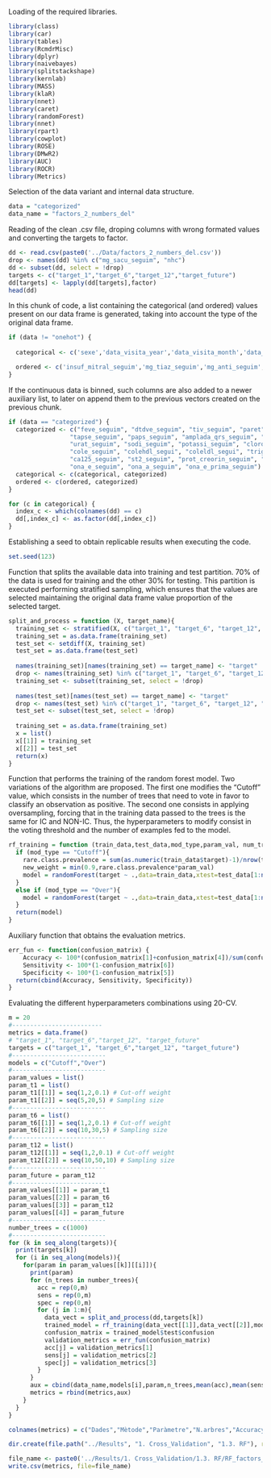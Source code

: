 
Loading of the required libraries.

```r
library(class)
library(car)
library(tables)
library(RcmdrMisc)
library(dplyr)
library(naivebayes)
library(splitstackshape)
library(kernlab)
library(MASS)
library(klaR)
library(nnet)
library(caret)
library(randomForest)
library(nnet)
library(rpart)
library(cowplot)
library(ROSE)
library(DMwR2)
library(AUC)
library(ROCR)
library(Metrics)
```

Selection of the data variant and internal data structure.

```r
data = "categorized"
data_name = "factors_2_numbers_del"
```

Reading of the clean .csv file, droping columns with wrong formated values and converting the targets to factor.

```r
dd <- read.csv(paste0('../Data/factors_2_numbers_del.csv'))
drop <- names(dd) %in% c("mg_sacu_seguim", "nhc")
dd <- subset(dd, select = !drop)
targets <- c("target_1","target_6","target_12","target_future")
dd[targets] <- lapply(dd[targets],factor)
head(dd)
```

In this chunk of code, a list containing the categorical (and ordered) values present on our data frame is generated, taking into account the type of the original data frame.

```r
if (data != "onehot") { 
  
  categorical <- c('sexe','data_visita_year','data_visita_month','data_visita_week','data_visita_day','procedencia','motiu_derivacio___1','motiu_derivacio___2','motiu_derivacio___3','motiu_derivacio___4','motiu_derivacio___5','motiu_derivacio___6','motiu_derivacio___7','motiu_derivacio___8','etiologia___1','etiologia___2','etiologia___3','etiologia___4','etiologia___5','etiologia___6','etiologia___7','etiologia___8','etiologia___9','etiologia___10','etiologia___11','etiologia___12','etiologia___13','antecedents___1','antecedents___2','antecedents___3','antecedents___4','antecedents___5','antecedents___6','antecedents___7','antecedents___8','antecedents___9','antecedents___10','antecedents___11','antecedents___12','antecedents___21','antecedents___13','antecedents___14','antecedents___15','antecedents___16','antecedents___17','antecedents___20','neoplasia_estat','neoplasia_qt','tipus_iqprevia','insuf_mitral_seguim','ritme_base_seguim','trastorn_conduccio_t_v_1','marca','tto_ev_tipo___1','tto_ev_tipo___2','tto_ev_tipo___3','tto_ev_tipo___4','tto_ev_tipo___5','classe_funcional_seguim','ttm_seguim___8','ttm_seguim___9','ttm_seguim___10','ttm_seguim___11','ttm_seguim___12','ttm_seguim___13','ttm_seguim___14','ttm_seguim___15','ttm_seguim___16','ttm_seguim___17','ttm_seguim___18','ttm_seguim___20','ttm_seguim___21','ttm_seguim___23','ttm_seguim___24','ttm_seguim___25','ttm_seguim___26','ttm_seguim___27','ttm_seguim___28','ttm_seguim___29','ttm_seguim___30','ttm_seguim___33','mg_diur_segui','mg_tiaz_seguim','mg_anti_seguim','mg_ieca_seguim','mg_ara2_seguim','mg_beta_seguim','mg_islgt2_seguim','mg_naco_seguim','estacio_visita','IMC','mg_diur_segui')

  ordered <- c('insuf_mitral_seguim','mg_tiaz_seguim','mg_anti_seguim','mg_ieca_seguim','mg_ara2_seguim','mg_beta_seguim','mg_islgt2_seguim','mg_naco_seguim','IMC','classe_funcional_seguim','mg_diur_segui')
}
```

If the continuous data is binned, such columns are also added to a newer auxiliary list, to later on append them to the previous vectors created on the previous chunk.

```r
if (data == "categorized") { 
  categorized <- c("feve_seguim", "dtdve_seguim", "tiv_seguim", "paret", "auricula_seguim", "temps_desac_seguim", 
                 "tapse_seguim", "paps_seguim", "amplada_qrs_seguim", "hb_seguim", "ferritina_seguim", "sat_transf_seguim", "ha1c_seguim", "creat_seguim", "fge_seguim", 
                 "urat_seguim", "sodi_seguim", "potassi_seguim", "cloro_seguim", "tni_seguim", "probnp_seguim", 
                 "cole_seguim", "colehdl_segui", "coleldl_segui", "trigli_seguim", "prot_seguim", "albu_seguim", 
                 "ca125_seguim", "st2_seguim", "prot_creorin_seguim", "albu_crorin_seguim",
                 "ona_e_seguim", "ona_a_seguim", "ona_e_prima_seguim")
  categorical <- c(categorical, categorized)
  ordered <- c(ordered, categorized)
}
```


```r
for (c in categorical) {
  index_c <- which(colnames(dd) == c)
  dd[,index_c] <- as.factor(dd[,index_c])
}
```

Establishing a seed to obtain replicable results when executing the code.

```r
set.seed(123)
```

Function that splits the available data into training and test partition. 70% of the data is used for training and the other 30% for testing. This partition is executed performing stratified sampling, which ensures that the values are selected maintaining the original data frame value proportion of the selected target.

```r
split_and_process = function (X, target_name){
  training_set <- stratified(X, c("target_1", "target_6", "target_12", "target_future"), 0.7,replace = TRUE)
  training_set = as.data.frame(training_set)
  test_set <- setdiff(X, training_set)
  test_set = as.data.frame(test_set)
  
  names(training_set)[names(training_set) == target_name] <- "target"
  drop <- names(training_set) %in% c("target_1", "target_6", "target_12", "target_future")
  training_set <- subset(training_set, select = !drop)
  
  names(test_set)[names(test_set) == target_name] <- "target"
  drop <- names(test_set) %in% c("target_1", "target_6", "target_12", "target_future")
  test_set <- subset(test_set, select = !drop)
  
  training_set = as.data.frame(training_set)
  x = list()
  x[[1]] = training_set
  x[[2]] = test_set
  return(x)
}
```

Function that performs the training of the random forest model. Two variations of the algorithm are proposed. The first one modifies the "Cutoff" value, which consists in the number of trees that need to vote in favor to classify an observation as positive. The second one consists in applying oversampling, forcing that in the training data passed to the trees is the same for IC and NON-IC. Thus, the hyperparameters to modify consist in the voting threshold and the number of examples fed to the model.

```r
rf_training = function (train_data,test_data,mod_type,param_val, num_trees){
  if (mod_type == "Cutoff"){
    rare.class.prevalence = sum(as.numeric(train_data$target)-1)/nrow(train_data)
    new_weight = min(0.9,rare.class.prevalence*param_val)
    model = randomForest(target ~ .,data=train_data,xtest=test_data[1:ncol(test_data)-1],ytest=test_data$target, ntree=num_trees,cutoff=c("0" = 1-new_weight, "1" = new_weight),keep.forest= TRUE)
  }
  else if (mod_type == "Over"){
    model = randomForest(target ~ .,data=train_data,xtest=test_data[1:ncol(test_data)-1],ytest=test_data$target, ntree=num_trees, sampsize = c("0" = param_val,"1" = param_val),keep.forest= TRUE)
  }
  return(model)
}
```

Auxiliary function that obtains the evaluation metrics.

```r
err_fun <- function(confusion_matrix) {
    Accuracy <- 100*(confusion_matrix[1]+confusion_matrix[4])/sum(confusion_matrix)
    Sensitivity <- 100*(1-confusion_matrix[6])
    Specificity <- 100*(1-confusion_matrix[5])
  return(cbind(Accuracy, Sensitivity, Specificity))
}
```

Evaluating the different hyperparameters combinations using 20-CV.

```r
m = 20
#-------------------------
metrics = data.frame()
# "target_1", "target_6","target_12", "target_future"
targets = c("target_1", "target_6","target_12", "target_future")
#--------------------------
models = c("Cutoff","Over")
#--------------------------
param_values = list()
param_t1 = list()
param_t1[[1]] = seq(1,2,0.1) # Cut-off weight
param_t1[[2]] = seq(5,20,5) # Sampling size 
#--------------------------
param_t6 = list()
param_t6[[1]] = seq(1,2,0.1) # Cut-off weight
param_t6[[2]] = seq(10,30,5) # Sampling size 
#--------------------------
param_t12 = list()
param_t12[[1]] = seq(1,2,0.1) # Cut-off weight
param_t12[[2]] = seq(10,50,10) # Sampling size 
#--------------------------
param_future = param_t12
#--------------------------
param_values[[1]] = param_t1
param_values[[2]] = param_t6
param_values[[3]] = param_t12
param_values[[4]] = param_future
#--------------------------
number_trees = c(1000)
#--------------------------
for (k in seq_along(targets)){
  print(targets[k])
  for (i in seq_along(models)){
    for(param in param_values[[k]][[i]]){
      print(param)
      for (n_trees in number_trees){
        acc = rep(0,m)
        sens = rep(0,m)
        spec = rep(0,m)
        for (j in 1:m){
          data_vect = split_and_process(dd,targets[k])
          trained_model = rf_training(data_vect[[1]],data_vect[[2]],models[i],param,1000)
          confusion_matrix = trained_model$test$confusion
          validation_metrics = err_fun(confusion_matrix)
          acc[j] = validation_metrics[1]
          sens[j] = validation_metrics[2]
          spec[j] = validation_metrics[3]
        }
      }
      aux = cbind(data_name,models[i],param,n_trees,mean(acc),mean(sens),mean(spec),targets[k])
      metrics = rbind(metrics,aux)
    }
  }
}

colnames(metrics) = c("Dades","Mètode","Paràmetre","N.arbres","Accuracy","Sensitivity","Specificity","Target")

dir.create(file.path("../Results", "1. Cross_Validation", "1.3. RF"), recursive = TRUE,showWarnings = FALSE)

file_name <- paste0('../Results/1. Cross_Validation/1.3. RF/RF_factors_2_numbers_del.csv')
write.csv(metrics, file=file_name)
```
